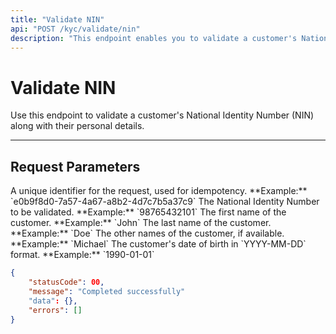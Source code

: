 ```yaml
---
title: "Validate NIN"
api: "POST /kyc/validate/nin"
description: "This endpoint enables you to validate a customer's National Identity Number (NIN)."
---
```


# Validate NIN

Use this endpoint to validate a customer's National Identity Number (NIN) along with their personal details.

---

## Request Parameters

<ParamField header="requestId" type="string" required>
  A unique identifier for the request, used for idempotency.  
  **Example:** `e0b9f8d0-7a57-4a67-a8b2-4d7c7b5a37c9`
</ParamField>

<ParamField body="nin" type="string" required>
  The National Identity Number to be validated.  
  **Example:** `98765432101`
</ParamField>

<ParamField body="firstName" type="string" required>
  The first name of the customer.  
  **Example:** `John`
</ParamField>

<ParamField body="lastName" type="string" required>
  The last name of the customer.  
  **Example:** `Doe`
</ParamField>

<ParamField body="otherName" type="string">
  The other names of the customer, if available.  
  **Example:** `Michael`
</ParamField>

<ParamField body="dob" type="string" required>
  The customer's date of birth in `YYYY-MM-DD` format.  
  **Example:** `1990-01-01`
</ParamField>

<ResponseExample>

```json
{
	"statusCode": 00,
	"message": "Completed successfully"
	"data": {},
	"errors": []
}
```

</ResponseExample>
